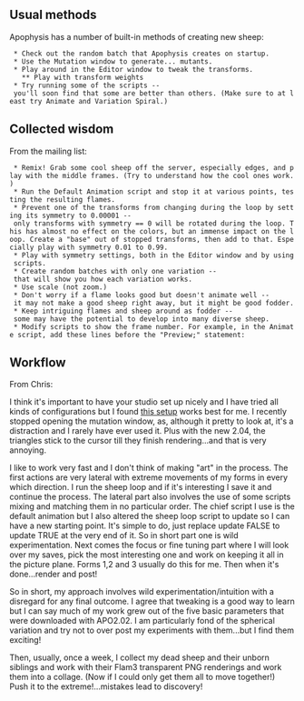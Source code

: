 ==Usual methods== 

Apophysis has a number of built-in methods of creating new sheep:
  * Check out the random batch that Apophysis creates on startup.
  * Use the Mutation window to generate... mutants.
  * Play around in the Editor window to tweak the transforms.
    ** Play with transform weights
  * Try running some of the scripts -- you'll soon find that some are better than others. (Make sure to at least try Animate and Variation Spiral.)

==Collected wisdom== 

From the mailing list:
  * Remix! Grab some cool sheep off the server, especially edges, and play with the middle frames. (Try to understand how the cool ones work.)
  * Run the Default Animation script and stop it at various points, testing the resulting flames.
  * Prevent one of the transforms from changing during the loop by setting its symmetry to 0.00001 -- only transforms with symmetry == 0 will be rotated during the loop. This has almost no effect on the colors, but an immense impact on the loop. Create a "base" out of stopped transforms, then add to that. Especially play with symmetry 0.01 to 0.99.
  * Play with symmetry settings, both in the Editor window and by using scripts.
  * Create random batches with only one variation -- that will show you how each variation works.
  * Use scale (not zoom.)
  * Don't worry if a flame looks good but doesn't animate well -- it may not make a good sheep right away, but it might be good fodder.
  * Keep intriguing flames and sheep around as fodder -- some may have the potential to develop into many diverse sheep.
  * Modify scripts to show the frame number. For example, in the Animate script, add these lines before the "Preview;" statement:
{{msg:='Frame: '+ IntToStr(i); print(msg);}}

==Workflow== 

From Chris:

I think it's important to have your studio set up nicely and I have tried all kinds of configurations but I found [http://img343.imageshack.us/my.php?image=ursittiaposetup0bc.jpg this setup] works best for me.
I recently stopped opening the mutation window, as, although it pretty to look at, it's a distraction and I rarely have ever used it. Plus with the new 2.04, the triangles stick to the cursor till they finish rendering...and that is very annoying.

I like to work very fast and I don't think of making "art" in the process. The first actions are very lateral with extreme movements of my forms in every which direction. I run the sheep loop and if it's interesting I save it and continue the process. The lateral part also involves the use of some scripts mixing and matching them in no particular order. The chief script I use is the default animation but I also altered the sheep loop script to update so I can have a new starting point. It's simple to do, just replace update FALSE to update TRUE at the very end of it. So in short part one is wild experimentation. Next comes the focus or fine tuning part where I will look over my saves, pick the most interesting one and work on keeping it all in the picture plane. Forms 1,2 and 3 usually do this for me. Then when it's done...render and post!

So in short, my approach involves wild experimentation/intuition with a disregard for any final outcome.
I agree that tweaking is a good way to learn but I can say much of my work grew out of the five basic parameters that were downloaded with APO2.02. I am particularly fond of the spherical variation and try not to over post my experiments with them...but I find them exciting!

Then, usually, once a week, I collect my dead sheep and their unborn siblings and work with their Flam3 transparent PNG renderings and work them into a collage. (Now if I could only get them all to move together!)
Push it to the extreme!...mistakes lead to discovery!